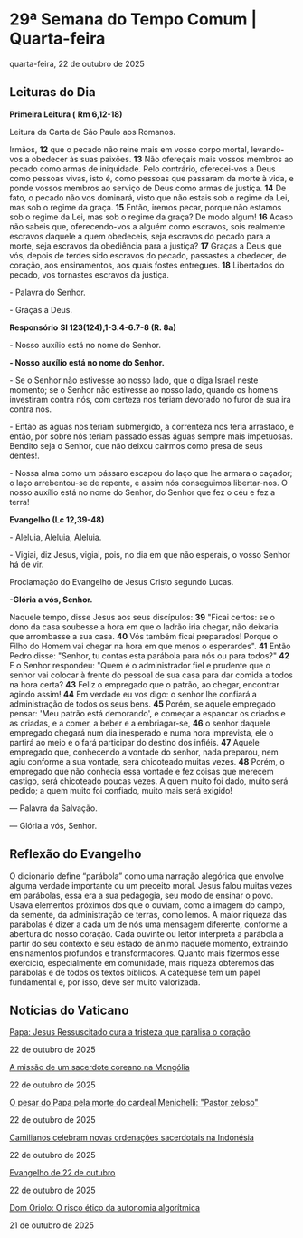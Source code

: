 
# 29ª Semana do Tempo Comum | Quarta-feira

quarta-feira, 22 de outubro de 2025

## Leituras do Dia

**Primeira Leitura (** **Rm 6,12-18)**

Leitura da Carta de São Paulo aos Romanos.

Irmãos, **12** que o pecado não reine mais em vosso corpo mortal, levando-vos a obedecer às suas paixões. **13** Não ofereçais mais vossos membros ao pecado como armas de iniquidade. Pelo contrário, oferecei-vos a Deus como pessoas vivas, isto é, como pessoas que passaram da morte à vida, e ponde vossos membros ao serviço de Deus como armas de justiça. **14** De fato, o pecado não vos dominará, visto que não estais sob o regime da Lei, mas sob o regime da graça. **15** Então, iremos pecar, porque não estamos sob o regime da Lei, mas sob o regime da graça? De modo algum! **16** Acaso não sabeis que, oferecendo-vos a alguém como escravos, sois realmente escravos daquele a quem obedeceis, seja escravos do pecado para a morte, seja escravos da obediência para a justiça? **17** Graças a Deus que vós, depois de terdes sido escravos do pecado, passastes a obedecer, de coração, aos ensinamentos, aos quais fostes entregues. **18** Libertados do pecado, vos tornastes escravos da justiça.

\- Palavra do Senhor.

\- Graças a Deus.

**Responsório** **Sl 123(124),1-3.4-6.7-8 (R. 8a)**

\- Nosso auxílio está no nome do Senhor.

**\- Nosso auxílio está no nome do Senhor.**

\- Se o Senhor não estivesse ao nosso lado, que o diga Israel neste momento; se o Senhor não estivesse ao nosso lado, quando os homens investiram contra nós, com certeza nos teriam devorado no furor de sua ira contra nós. 

\- Então as águas nos teriam submergido, a correnteza nos teria arrastado, e então, por sobre nós teriam passado essas águas sempre mais impetuosas. Bendito seja o Senhor, que não deixou cairmos como presa de seus dentes!.

\- Nossa alma como um pássaro escapou do laço que lhe armara o caçador; o laço arrebentou-se de repente, e assim nós conseguimos libertar-nos. O nosso auxílio está no nome do Senhor, do Senhor que fez o céu e fez a terra! 

**Evangelho (Lc 12,39-48)**

\- Aleluia, Aleluia, Aleluia.

\- Vigiai, diz Jesus, vigiai, pois, no dia em que não esperais, o vosso Senhor há de vir.

Proclamação do Evangelho de Jesus Cristo segundo Lucas.

**\-Glória a vós, Senhor.**

Naquele tempo, disse Jesus aos seus discípulos: **39** "Ficai certos: se o dono da casa soubesse a hora em que o ladrão iria chegar, não deixaria que arrombasse a sua casa. **40** Vós também ficai preparados! Porque o Filho do Homem vai chegar na hora em que menos o esperardes". **41** Então Pedro disse: "Senhor, tu contas esta parábola para nós ou para todos?" **42** E o Senhor respondeu: "Quem é o administrador fiel e prudente que o senhor vai colocar à frente do pessoal de sua casa para dar comida a todos na hora certa? **43** Feliz o empregado que o patrão, ao chegar, encontrar agindo assim! **44** Em verdade eu vos digo: o senhor lhe confiará a administração de todos os seus bens. **45** Porém, se aquele empregado pensar: 'Meu patrão está demorando', e começar a espancar os criados e as criadas, e a comer, a beber e a embriagar-se, **46** o senhor daquele empregado chegará num dia inesperado e numa hora imprevista, ele o partirá ao meio e o fará participar do destino dos infiéis. **47** Aquele empregado que, conhecendo a vontade do senhor, nada preparou, nem agiu conforme a sua vontade, será chicoteado muitas vezes. **48** Porém, o empregado que não conhecia essa vontade e fez coisas que merecem castigo, será chicoteado poucas vezes. A quem muito foi dado, muito será pedido; a quem muito foi confiado, muito mais será exigido!

 — Palavra da Salvação.

 — Glória a vós, Senhor.

## Reflexão do Evangelho

 O dicionário define “parábola” como uma narração alegórica que envolve alguma verdade importante ou um preceito moral. Jesus falou muitas vezes em parábolas, essa era a sua pedagogia, seu modo de ensinar o povo. Usava elementos próximos dos que o ouviam, como a imagem do campo, da semente, da administração de terras, como lemos. A maior riqueza das parábolas é dizer a cada um de nós uma mensagem diferente, conforme a abertura do nosso coração. Cada ouvinte ou leitor interpreta a parábola a partir do seu contexto e seu estado de ânimo naquele momento, extraindo ensinamentos profundos e transformadores. Quanto mais fizermos esse exercício, especialmente em comunidade, mais riqueza obteremos das parábolas e de todos os textos bíblicos. A catequese tem um papel fundamental e, por isso, deve ser muito valorizada.

## Notícias do Vaticano

[Papa: Jesus Ressuscitado cura a tristeza que paralisa o coração](https://www.vaticannews.va/pt/papa/news/2025-10/papa-audiencia-geral-catequese-jesus-ressuscitado-22-10-2025.html) 

22 de outubro de 2025

[A missão de um sacerdote coreano na Mongólia](https://www.vaticannews.va/pt/igreja/news/2025-10/missionarios-coreanos-mundo-mongolia.html) 

22 de outubro de 2025

[O pesar do Papa pela morte do cardeal Menichelli: "Pastor zeloso"](https://www.vaticannews.va/pt/papa/news/2025-10/papa-leao-xiv-telegrama-morte-cardeal-edoardo-menichelli.html) 

22 de outubro de 2025

[Camilianos celebram novas ordenações sacerdotais na Indonésia](https://www.vaticannews.va/pt/igreja/news/2025-10/indonesia-flores-camilianos-segunda-ordenacao-sacerdotal-2025.html) 

22 de outubro de 2025

[Evangelho de 22 de outubro](https://www.vaticannews.va/pt/igreja/news/2025-10/evangelho-22-outubro-2025-dom-mario-spaki.html) 

22 de outubro de 2025

[Dom Oriolo: O risco ético da autonomia algorítmica](https://www.vaticannews.va/pt/igreja/news/2025-10/dom-oriolo-risco-etico-autonomia-algoritmica.html) 

21 de outubro de 2025